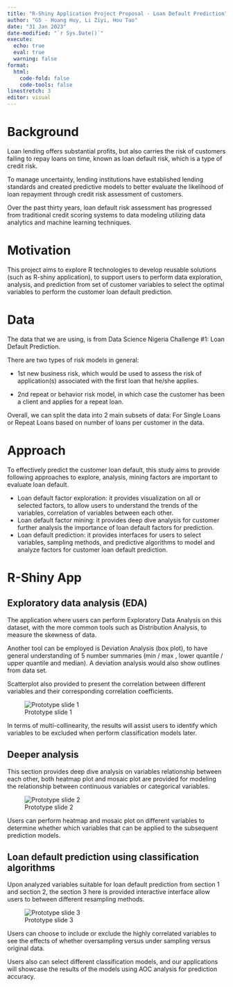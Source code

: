 ```yaml
---
title: "R-Shiny Application Project Proposal - Loan Default Prediction"
author: "G5 - Hoang Huy, Li Ziyi, Hou Tao"
date: "31 Jan 2023"
date-modified: "`r Sys.Date()`"
execute: 
  echo: true
  eval: true
  warning: false
format: 
  html:
    code-fold: false
    code-tools: false
linestretch: 3
editor: visual
---
```


# Background

Loan lending offers substantial profits, but also carries the risk of customers failing to repay loans on time, known as loan default risk, which is a type of credit risk.

To manage uncertainty, lending institutions have established lending standards and created predictive models to better evaluate the likelihood of loan repayment through credit risk assessment of customers.

Over the past thirty years, loan default risk assessment has progressed from traditional credit scoring systems to data modeling utilizing data analytics and machine learning techniques.

# Motivation

This project aims to explore R technologies to develop reusable solutions (such as R-shiny application), to support users to perform data exploration, analysis, and prediction from set of customer variables to select the optimal variables to perform the customer loan default prediction.

# Data

The data that we are using, is from Data Science Nigeria Challenge #1: Loan Default Prediction.

There are two types of risk models in general:

-   1st new business risk, which would be used to assess the risk of application(s) associated with the first loan that he/she applies.

-   2nd repeat or behavior risk model, in which case the customer has been a client and applies for a repeat loan.

Overall, we can split the data into 2 main subsets of data: For Single Loans or Repeat Loans based on number of loans per customer in the data.

# Approach

To effectively predict the customer loan default, this study aims to provide following approaches to explore, analysis, mining factors are important to evaluate loan default.

-   Loan default factor exploration: it provides visualization on all or selected factors, to allow users to understand the trends of the variables, correlation of variables between each other.
-   Loan default factor mining: it provides deep dive analysis for customer further analysis the importance of loan default factors for prediction.
-   Loan default prediction: it provides interfaces for users to select variables, sampling methods, and predictive algorithms to model and analyze factors for customer loan default prediction.

# R-Shiny App

## Exploratory data analysis (EDA)

The application where users can perform Exploratory Data Analysis on this dataset, with the more common tools such as Distribution Analysis, to measure the skewness of data.

Another tool can be employed is Deviation Analysis (box plot), to have general understanding of 5 number summaries (min / max , lower quantile / upper quantile and median). A deviation analysis would also show outlines from data set.

Scatterplot also provided to present the correlation between different variables and their corresponding correlation coefficients.

![Prototype slide 1](images/Slide1.png)

In terms of multi-collinearity, the results will assist users to identify which variables to be excluded when perform classification models later.

## Deeper analysis

This section provides deep dive analysis on variables relationship between each other, both heatmap plot and mosaic plot are provided for modeling the relationship between continuous variables or categorical variables.

![Prototype slide 2](images/Slide2.png)

Users can perform heatmap and mosaic plot on different variables to determine whether which variables that can be applied to the subsequent prediction models.

## Loan default prediction using classification algorithms

Upon analyzed variables suitable for loan default prediction from section 1 and section 2, the section 3 here is provided interactive interface allow users to between different resampling methods.

![Prototype slide 3](images/Slide3.png)

Users can choose to include or exclude the highly correlated variables to see the effects of whether oversampling versus under sampling versus original data.

Users also can select different classification models, and our applications will showcase the results of the models using AOC analysis for prediction accuracy.
